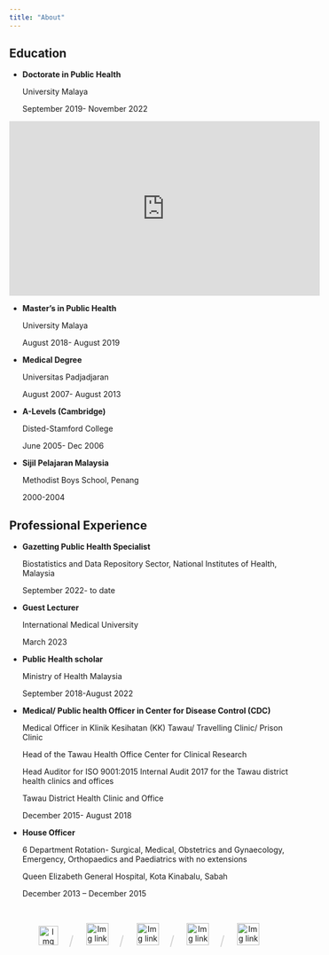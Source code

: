 ```yaml
---
title: "About"
---
```


## Education

-   **Doctorate in Public Health**

    University Malaya

    September 2019- November 2022

```{=html}
<p align="center"><iframe width="560" height="315" src="https://youtu.be/A45V9e06Ijc" frameborder="0" allowfullscreen></iframe></p>
```
-   **Master's in Public Health**

    University Malaya

    August 2018- August 2019

-   **Medical Degree**

    Universitas Padjadjaran

    August 2007- August 2013

-   **A-Levels (Cambridge)**

    Disted-Stamford College

    June 2005- Dec 2006

-   **Sijil Pelajaran Malaysia**

    Methodist Boys School, Penang

    2000-2004

## Professional Experience

-   **Gazetting Public Health Specialist**

    Biostatistics and Data Repository Sector, National Institutes of Health, Malaysia

    September 2022- to date

-   **Guest Lecturer**

    International Medical University

    March 2023

-   **Public Health scholar**

    Ministry of Health Malaysia

    September 2018-August 2022

-   **Medical/ Public health Officer in Center for Disease Control (CDC)**

    Medical Officer in Klinik Kesihatan (KK) Tawau/ Travelling Clinic/ Prison Clinic

    Head of the Tawau Health Office Center for Clinical Research

    Head Auditor for ISO 9001:2015 Internal Audit 2017 for the Tawau district health clinics and offices

    Tawau District Health Clinic and Office

    December 2015- August 2018

-   **House Officer**

    6 Department Rotation- Surgical, Medical, Obstetrics and Gynaecology, Emergency, Orthopaedics and Paediatrics with no extensions

    Queen Elizabeth General Hospital, Kota Kinabalu, Sabah

    December 2013 -- December 2015

<br>

```{=html}
<center>
    <a href="https://twitter.com/vivekjason87" target="_blank"><img src="images/twitter.png" alt="Img link to Twitter" width="35" height="35"></a>
    
    &nbsp; &nbsp;
     <font color="#D3D3D3" size="5">  /  </font>
    &nbsp; &nbsp;
    
    <a href="https://GitHub.com/vivekjason" target="_blank"><img src="images/github.png" alt="Img link to GitHub" width="40" height="40"></a>
    
    &nbsp; &nbsp;
    <font color="#D3D3D3" size="5">  /  </font>
    &nbsp; &nbsp;
    
    <a href="https://scholar.google.com/citations?user=JjjMqJEAAAAJ&hl=en&authuser=1" target="_blank"><img src="images/google.png" alt="Img link to Google Scholar" width="40" height="40"></a>
    
    &nbsp; &nbsp;
    <font color="#D3D3D3" size="5">  /  </font>
    &nbsp; &nbsp;
    
    <a href="https://www.linkedin.com/in/vivek-jason-jayaraj-605a09139/" target="_blank"><img src="images/linkedin.png" alt="Img link to Linkedin" width="40" height="40"></a>
    
    &nbsp; &nbsp;
    <font color="#D3D3D3" size="5">  /  </font>
    &nbsp; &nbsp;
    

    <a href="mailto:vivekjason.j@moh.gov.m" target="_blank"><img src="images/email.png" alt="Img link to Email" width="40" height="40"></a>
</center> 
```

